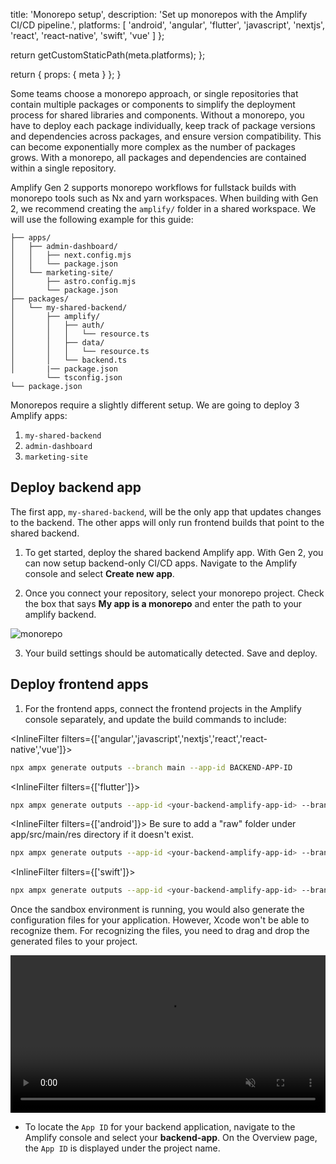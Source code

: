 
  title: 'Monorepo setup',
  description: 'Set up monorepos with the Amplify CI/CD pipeline.',
  platforms: [
    'android',
    'angular',
    'flutter',
    'javascript',
    'nextjs',
    'react',
    'react-native',
    'swift',
    'vue'
  ]
};

  return getCustomStaticPath(meta.platforms);
};

  return {
    props: {
      meta
    }
  };
}

Some teams choose a monorepo approach, or single repositories that contain multiple packages or components to simplify the deployment process for shared libraries and components. Without a monorepo, you have to deploy each package individually, keep track of package versions and dependencies across packages, and ensure version compatibility. This can become exponentially more complex as the number of packages grows. With a monorepo, all packages and dependencies are contained within a single repository.

Amplify Gen 2 supports monorepo workflows for fullstack builds with monorepo tools such as Nx and yarn workspaces. When building with Gen 2, we recommend creating the `amplify/` folder in a shared workspace. We will use the following example for this guide:

```text
├── apps/
│   ├── admin-dashboard/
│   │   ├── next.config.mjs
│   │   └── package.json
│   └── marketing-site/
│       ├── astro.config.mjs
│       └── package.json
├── packages/
│   └── my-shared-backend/
│       ├── amplify/
│       │   ├── auth/
│       │   │   └── resource.ts
│       │   ├── data/
│       │   │   └── resource.ts
│       │   └── backend.ts
│       |── package.json
        └── tsconfig.json
└── package.json
```

Monorepos require a slightly different setup. We are going to deploy 3 Amplify apps:

1. `my-shared-backend`
2. `admin-dashboard`
3. `marketing-site`

## Deploy backend app

The first app, `my-shared-backend`, will be the only app that updates changes to the backend. The other apps will only run frontend builds that point to the shared backend.

1. To get started, deploy the shared backend Amplify app. With Gen 2, you can now setup backend-only CI/CD apps. Navigate to the Amplify console and select **Create new app**.

1. Once you connect your repository, select your monorepo project. Check the box that says **My app is a monorepo** and enter the path to your amplify backend.

![monorepo](/images/gen2/fullstack-branching/monorepo.png)

3. Your build settings should be automatically detected. Save and deploy.

## Deploy frontend apps

1. For the frontend apps, connect the frontend projects in the Amplify console separately, and update the build commands to include:

<InlineFilter filters={['angular','javascript','nextjs','react','react-native','vue']}>

```bash title="Terminal" showLineNumbers={false}
npx ampx generate outputs --branch main --app-id BACKEND-APP-ID
```
</InlineFilter>

<InlineFilter filters={['flutter']}>
```bash title="Terminal" showLineNumbers={false}
npx ampx generate outputs --app-id <your-backend-amplify-app-id> --branch main --format dart --out-dir lib
```
</InlineFilter>

<InlineFilter filters={['android']}>
<Callout warning>
  Be sure to add a "raw" folder under app/src/main/res directory if it doesn't
  exist.
</Callout>

```bash title="Terminal" showLineNumbers={false}
npx ampx generate outputs --app-id <your-backend-amplify-app-id> --branch main --out-dir app/src/main/res/raw
```
</InlineFilter>

<InlineFilter filters={['swift']}>
```bash title="Terminal" showLineNumbers={false}
npx ampx generate outputs --app-id <your-backend-amplify-app-id> --branch main
```

Once the sandbox environment is running, you would also generate the configuration files for your application. However, Xcode won't be able to recognize them. For recognizing the files, you need to drag and drop the generated files to your project.

<video autoPlay={true} muted={true} loop={true} width="100%" playsInline={true}>
  <source src="/images/gen2/getting-started/ios/ios-getting-started-2.mp4" />
</video>

</InlineFilter>

- To locate the `App ID` for your backend application, navigate to the Amplify console and select your **backend-app**. On the Overview page, the `App ID` is displayed under the project name.
